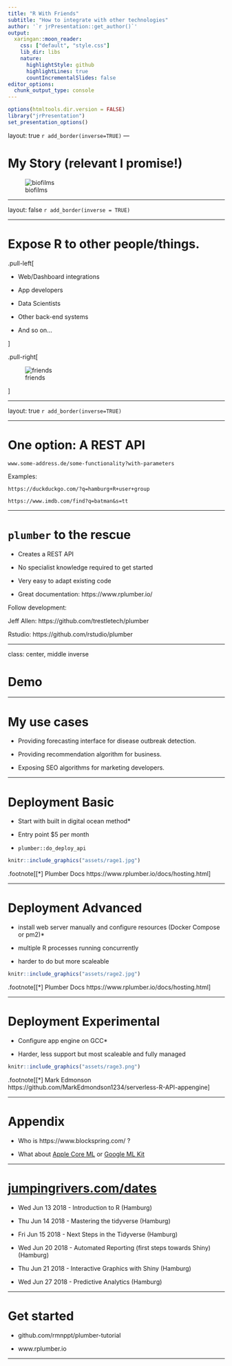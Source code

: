 ```yaml
---
title: "R With Friends"
subtitle: "How to integrate with other technologies"
author: '`r jrPresentation::get_author()`'
output:
  xaringan::moon_reader:
    css: ["default", "style.css"]
    lib_dir: libs
    nature:
      highlightStyle: github
      highlightLines: true
      countIncrementalSlides: false
editor_options: 
  chunk_output_type: console
---
```


```r
options(htmltools.dir.version = FALSE)
library("jrPresentation")
set_presentation_options()
```

layout: true
`r add_border(inverse=TRUE)`
---

# My Story (relevant I promise!)

  ![biofilms](assets/biofilm.jpg)

---

layout: false
`r add_border(inverse = TRUE)`

---

# Expose R to other people/things.


.pull-left[

- Web/Dashboard integrations
  
- App developers
  
- Data Scientists
  
- Other back-end systems

- And so on...

]

.pull-right[

  ![friends](assets/friends.jpg)

]

---

layout: true
`r add_border(inverse=TRUE)`

---

# One option: A REST API

`www.some-address.de/some-functionality?with-parameters`

Examples:

`https://duckduckgo.com/?q=hamburg+R+user+group`

`https://www.imdb.com/find?q=batman&s=tt`

---

# `plumber` to the rescue

  - Creates a REST API
  
  - No specialist knowledge required to get started
  
  - Very easy to adapt existing code
  
  - Great documentation: https://www.rplumber.io/
  
Follow development:

Jeff Allen: https://github.com/trestletech/plumber

Rstudio: https://github.com/rstudio/plumber

---

class: center, middle inverse

# Demo

---

# My use cases

  - Providing forecasting interface for disease outbreak detection.
  
  - Providing recommendation algorithm for business.
  
  - Exposing SEO algorithms for marketing developers.

---

# Deployment Basic

  - Start with built in digital ocean method*
  
  - Entry point $5 per month
  
  - `plumber::do_deploy_api`

```r
knitr::include_graphics("assets/rage1.jpg")
```

.footnote[[*] Plumber Docs https://www.rplumber.io/docs/hosting.html]

---

# Deployment Advanced

  - install web server manually and configure resources (Docker Compose or pm2)*
  
  - multiple R processes running concurrently
  
  - harder to do but more scaleable

```r
knitr::include_graphics("assets/rage2.jpg")
```

.footnote[[*] Plumber Docs https://www.rplumber.io/docs/hosting.html]

---
  
# Deployment Experimental

  - Configure app engine on GCC*
  
  - Harder, less support but most scaleable and fully managed

```r
knitr::include_graphics("assets/rage3.png")
```

.footnote[[*] Mark Edmonson https://github.com/MarkEdmondson1234/serverless-R-API-appengine]

---

# Appendix

  - Who is https://www.blockspring.com/ ?
  
  - What about [Apple Core ML](https://developer.apple.com/documentation/coreml) or [Google ML Kit](https://developers.google.com/ml-kit/)

---

# [jumpingrivers.com/dates](https://www.jumpingrivers.com/dates)

- Wed Jun 13 2018 - Introduction to R (Hamburg)

- Thu Jun 14 2018 - Mastering the tidyverse (Hamburg)

- Fri Jun 15 2018 - Next Steps in the Tidyverse (Hamburg)

- Wed Jun 20 2018 - Automated Reporting (first steps towards Shiny) (Hamburg)

- Thu Jun 21 2018 - Interactive Graphics with Shiny (Hamburg)

- Wed Jun 27 2018 - Predictive Analytics (Hamburg)

---

# Get started

  - github.com/rmnppt/plumber-tutorial
  
  - www.rplumber.io
  
---
